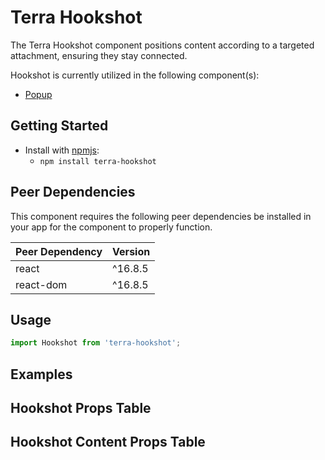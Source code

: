 

<Badge />

# Terra Hookshot

The Terra Hookshot component positions content according to a targeted attachment, ensuring they stay connected.

Hookshot is currently utilized in the following component(s):<br />
- [Popup][1]

## Getting Started

- Install with [npmjs](https://www.npmjs.com):
  - `npm install terra-hookshot`

<!-- AUTO-GENERATED-CONTENT:START Peer Dependencies -->
## Peer Dependencies

This component requires the following peer dependencies be installed in your app for the component to properly function.

| Peer Dependency | Version |
|-|-|
| react | ^16.8.5 |
| react-dom | ^16.8.5 |

<!-- AUTO-GENERATED-CONTENT:END -->

## Usage

```jsx
import Hookshot from 'terra-hookshot';
```

[1]: https://engineering.cerner.com/terra-framework/components/terra-popup/popup/popup

## Examples
<HookshotExample title='Window Bound Hookshot' />
<BoundedHookshotExample title='Container Bound Hookshot' />
<CoordsHookshotExample title='Coordinate Targeted Hookshot' />

## Hookshot Props Table 
<HookshotSrc />

## Hookshot Content Props Table 
<HookshotContentSrc />
